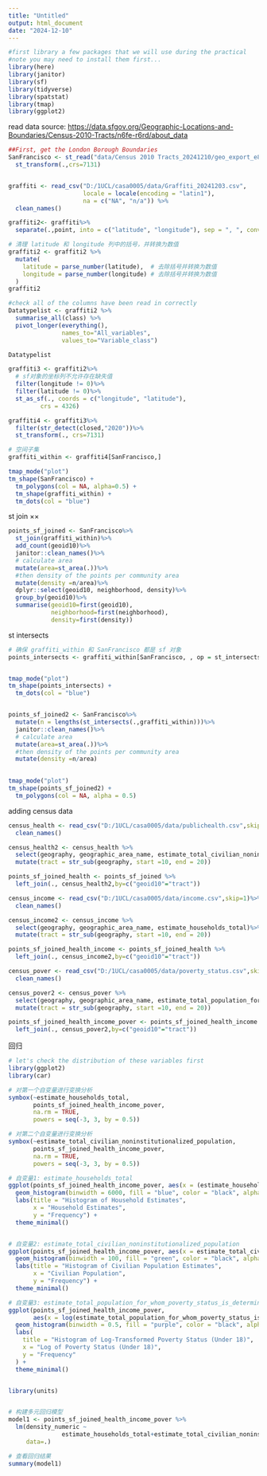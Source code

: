 ```yaml
---
title: "Untitled"
output: html_document
date: "2024-12-10"
---
```

```r
#first library a few packages that we will use during the practical
#note you may need to install them first...
library(here)
library(janitor)
library(sf)
library(tidyverse)
library(spatstat)
library(tmap)
library(ggplot2)
```

read data source:
<https://data.sfgov.org/Geographic-Locations-and-Boundaries/Census-2010-Tracts/n6fe-r6rd/about_data>
```r
##First, get the London Borough Boundaries
SanFrancisco <- st_read("data/Census 2010 Tracts_20241210/geo_export_e8a97388-20a8-42a2-8cf9-db2f2437e863.shp") %>%
  st_transform(.,crs=7131)


graffiti <- read_csv("D:/1UCL/casa0005/data/Graffiti_20241203.csv",
                     locale = locale(encoding = "latin1"),
                     na = c("NA", "n/a")) %>% 
  clean_names()

graffiti2<- graffiti%>%
  separate(.,point, into = c("latitude", "longitude"), sep = ", ", convert = TRUE)

# 清理 latitude 和 longitude 列中的括号，并转换为数值
graffiti2 <- graffiti2 %>%
  mutate(
    latitude = parse_number(latitude),  # 去除括号并转换为数值
    longitude = parse_number(longitude) # 去除括号并转换为数值
  )
graffiti2

#check all of the columns have been read in correctly
Datatypelist <- graffiti2 %>%
  summarise_all(class) %>%
  pivot_longer(everything(),
               names_to="All_variables",
               values_to="Variable_class")

Datatypelist

graffiti3 <- graffiti2%>%
  # sf对象的坐标列不允许存在缺失值
  filter(longitude != 0)%>%
  filter(latitude != 0)%>%
  st_as_sf(., coords = c("longitude", "latitude"),
         crs = 4326)

graffiti4 <- graffiti3%>%
  filter(str_detect(closed,"2020"))%>%
  st_transform(., crs=7131)

# 空间子集
graffiti_within <- graffiti4[SanFrancisco,]

tmap_mode("plot")
tm_shape(SanFrancisco) + 
  tm_polygons(col = NA, alpha=0.5) +
  tm_shape(graffiti_within) + 
  tm_dots(col = "blue")

```
st join ××
```r
points_sf_joined <- SanFrancisco%>%
  st_join(graffiti_within)%>%
  add_count(geoid10)%>%
  janitor::clean_names()%>%
  # calculate area
  mutate(area=st_area(.))%>%
  #then density of the points per community area
  mutate(density =n/area)%>%
  dplyr::select(geoid10, neighborhood, density)%>%
  group_by(geoid10)%>%
  summarise(geoid10=first(geoid10),
            neighborhood=first(neighborhood),
            density=first(density))
```
st intersects
```r
# 确保 graffiti_within 和 SanFrancisco 都是 sf 对象
points_intersects <- graffiti_within[SanFrancisco, , op = st_intersects]


tmap_mode("plot")
tm_shape(points_intersects) + 
  tm_dots(col = "blue")



```
```r
points_sf_joined2 <- SanFrancisco%>%
  mutate(n = lengths(st_intersects(.,graffiti_within)))%>%
  janitor::clean_names()%>%
  # calculate area
  mutate(area=st_area(.))%>%
  #then density of the points per community area
  mutate(density =n/area)
  

tmap_mode("plot")
tm_shape(points_sf_joined2) + 
  tm_polygons(col = NA, alpha = 0.5)
```
 
adding census data
```r
census_health <- read_csv("D:/1UCL/casa0005/data/publichealth.csv",skip=1)%>%
  clean_names()

census_health2 <- census_health %>%
  select(geography, geographic_area_name, estimate_total_civilian_noninstitutionalized_population)%>%
  mutate(tract = str_sub(geography, start =10, end = 20))

points_sf_joined_health <- points_sf_joined %>%
  left_join(., census_health2,by=c("geoid10"="tract"))

```
```r
census_income <- read_csv("D:/1UCL/casa0005/data/income.csv",skip=1)%>%
  clean_names()

census_income2 <- census_income %>%
  select(geography, geographic_area_name, estimate_households_total)%>%
  mutate(tract = str_sub(geography, start =10, end = 20))

points_sf_joined_health_income <- points_sf_joined_health %>%
  left_join(., census_income2,by=c("geoid10"="tract"))
```
```r
census_pover <- read_csv("D:/1UCL/casa0005/data/poverty_status.csv",skip=1)%>%
  clean_names()

census_pover2 <- census_pover %>%
  select(geography, geographic_area_name, estimate_total_population_for_whom_poverty_status_is_determined_age_under_18_years)%>%
  mutate(tract = str_sub(geography, start =10, end = 20))

points_sf_joined_health_income_pover <- points_sf_joined_health_income %>%
  left_join(., census_pover2,by=c("geoid10"="tract"))
```
回归
```r
# let's check the distribution of these variables first
library(ggplot2)
library(car)

# 对第一个自变量进行变换分析
symbox(~estimate_households_total, 
       points_sf_joined_health_income_pover, 
       na.rm = TRUE, 
       powers = seq(-3, 3, by = 0.5))

# 对第二个自变量进行变换分析
symbox(~estimate_total_civilian_noninstitutionalized_population, 
       points_sf_joined_health_income_pover, 
       na.rm = TRUE, 
       powers = seq(-3, 3, by = 0.5))

# 自变量1: estimate_households_total
ggplot(points_sf_joined_health_income_pover, aes(x = (estimate_households_total)^1.5)) +
  geom_histogram(binwidth = 6000, fill = "blue", color = "black", alpha = 0.7) +
  labs(title = "Histogram of Household Estimates",
       x = "Household Estimates",
       y = "Frequency") +
  theme_minimal()


# 自变量2: estimate_total_civilian_noninstitutionalized_population
ggplot(points_sf_joined_health_income_pover, aes(x = estimate_total_civilian_noninstitutionalized_population)) +
  geom_histogram(binwidth = 100, fill = "green", color = "black", alpha = 0.7) +
  labs(title = "Histogram of Civilian Population Estimates",
       x = "Civilian Population",
       y = "Frequency") +
  theme_minimal()

# 自变量3: estimate_total_population_for_whom_poverty_status_is_determined_age_under_18_years
ggplot(points_sf_joined_health_income_pover, 
       aes(x = log(estimate_total_population_for_whom_poverty_status_is_determined_age_under_18_years))) +  
  geom_histogram(binwidth = 0.5, fill = "purple", color = "black", alpha = 0.7) + 
  labs(
    title = "Histogram of Log-Transformed Poverty Status (Under 18)",
    x = "Log of Poverty Status (Under 18)",
    y = "Frequency"
  ) +
  theme_minimal()



```

```r
library(units)


# 构建多元回归模型
model1 <- points_sf_joined_health_income_pover %>%
  lm(density_numeric ~
               estimate_households_total+estimate_total_civilian_noninstitutionalized_population+estimate_total_population_for_whom_poverty_status_is_determined_age_under_18_years,
     data=.)

# 查看回归结果
summary(model1)


```

